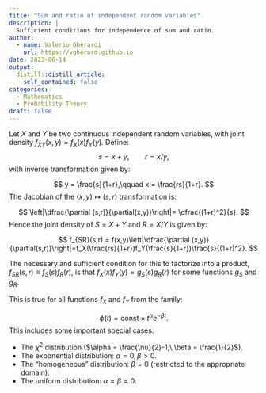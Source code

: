 ```yaml
---
title: "Sum and ratio of independent random variables"
description: |
  Sufficient conditions for independence of sum and ratio.
author:
  - name: Valerio Gherardi
    url: https://vgherard.github.io
date: 2023-06-14
output:
  distill::distill_article:
    self_contained: false
categories: 
  - Mathematics
  - Probability Theory
draft: false
---
```


Let $X$ and $Y$ be two continuous independent random variables, with joint 
density $f_{XY}(x,y)=f_X(x)f_Y(y)$. Define:
$$
s = x+y, \qquad r = x/y,
$$
with inverse transformation given by:

$$
y = \frac{s}{1+r},\qquad x = \frac{rs}{1+r}.
$$
The Jacobian of the $(x,y) \mapsto (s,r)$ transformation is:

$$
\left|\dfrac{\partial (s,r)}{\partial(x,y)}\right|= \dfrac{(1+r)^2}{s}.
$$
Hence the joint density of $S = X+Y$ and $R = X/Y$ is given by:

$$
f_{SR}(s,r) = f(x,y)\left|\dfrac{\partial (x,y)}{\partial(s,r)}\right|=f_X(\frac{rs}{1+r})f_Y(\frac{s}{1+r})\frac{s}{(1+r)^2}.
$$

The necessary and sufficient condition for this to factorize into a product, 
$f_{SR}(s,r)\equiv f_S(s)f_R(r)$, is that $f_X(x)f_Y(y) = g_S(s)g_R(r)$ 
for some functions $g_S$ and $g_R$.

This is true for all functions $f_X$ and $f_Y$ from the family:

$$
\phi(t) = \text{const} \times  t^\alpha e^{-\beta t}.
$$
This includes some important special cases: 

- The $\chi ^2$ distribution ($\alpha = \frac{\nu}{2}-1,\,\beta = \frac{1}{2}$).  
- The exponential distribution: $\alpha = 0,\,\beta >0$.
- The "homogeneous" distribution: $\beta = 0$ (restricted to the appropriate 
domain).
- The uniform distribution: $\alpha = \beta = 0$.
